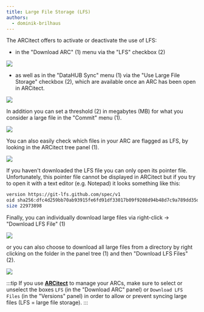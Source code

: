 ```yaml
---
title: Large File Storage (LFS)
authors:
  - dominik-brilhaus
---
```


The ARCitect offers to activate or deactivate the use of LFS: 
- in the "Download ARC" (1) menu via the "LFS" checkbox (2)

![](@images/arcitect/arcitect-download-lfs.drawio.png)

- as well as in the "DataHUB Sync" menu (1) via the "Use Large File Storage" checkbox (2), which are available once an ARC has been open in ARCitect.

![](@images/arcitect/arcitect-datahub-sync-lfs.drawio.png)

In addition you can set a threshold (2) in megabytes (MB) for what you consider a large file in the "Commit" menu (1).

![](@images/arcitect/arcitect-lfs-threshold.drawio.png)

You can also easily check which files in your ARC are flagged as LFS, by looking in the ARCitect tree panel (1).

![](@images/arcitect/arcitect-lfs-flag.drawio.png)

If you haven't downloaded the LFS file you can only open its pointer file. Unfortunately, this pointer file cannot be displayed in ARCitect but if you try to open it with a text editor (e.g. Notepad) it looks something like this:

```bash
version https://git-lfs.github.com/spec/v1
oid sha256:dfc4d259bb70ab93915fe6fd91df33017b09f9208d94b48d7c9a789dd35d65bc
size 22973898
```

Finally, you can individually download large files via right-click -> "Download LFS File" (1)

![](@images/arcitect/arcitect-download-lfs-file-right-click.drawio.png)

or you can also choose to download all large files from a directory by right clicking on the folder in the panel tree (1) and then "Download LFS Files" (2).

![](@images/arcitect/arcitect-download-lfs-from-directory.drawio.png)

:::tip
If you use **[ARCitect](/arcitect)** to manage your ARCs, make sure to select or unselect the boxes `LFS` (in the "Download ARC" panel) or `Download LFS Files` (in the "Versions" panel) in order to allow or prevent syncing large files (LFS = large file storage).
:::